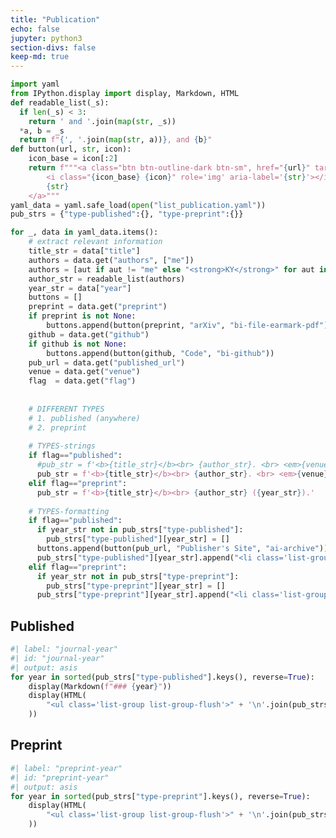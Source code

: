 ```yaml
---
title: "Publication"
echo: false
jupyter: python3
section-divs: false
keep-md: true
---
```


<!-- # flags -->
<!-- - 'published' : Publication -->
<!-- - 'preprint'  : Preprint -->


```python
import yaml
from IPython.display import display, Markdown, HTML
def readable_list(_s):
  if len(_s) < 3:
    return ' and '.join(map(str, _s))
  *a, b = _s
  return f"{', '.join(map(str, a))}, and {b}"
def button(url, str, icon):
    icon_base = icon[:2]
    return f"""<a class="btn btn-outline-dark btn-sm", href="{url}" target="_blank" rel="noopener noreferrer">
        <i class="{icon_base} {icon}" role='img' aria-label='{str}'></i>
        {str}
    </a>"""
yaml_data = yaml.safe_load(open("list_publication.yaml"))
pub_strs = {"type-published":{}, "type-preprint":{}}

for _, data in yaml_data.items():
    # extract relevant information
    title_str = data["title"]
    authors = data.get("authors", ["me"])
    authors = [aut if aut != "me" else "<strong>KY</strong>" for aut in authors]
    author_str = readable_list(authors)
    year_str = data["year"]
    buttons = []
    preprint = data.get("preprint")
    if preprint is not None:
        buttons.append(button(preprint, "arXiv", "bi-file-earmark-pdf"))
    github = data.get("github")
    if github is not None:
        buttons.append(button(github, "Code", "bi-github"))
    pub_url = data.get("published_url")
    venue = data.get("venue")
    flag  = data.get("flag")
    
    
    # DIFFERENT TYPES
    # 1. published (anywhere)
    # 2. preprint  
    
    # TYPES-strings
    if flag=="published":
      #pub_str = f'<b>{title_str}</b><br> {author_str}. <br> <em>{venue}</em> ({year_str}).'
      pub_str = f'<b>{title_str}</b><br> {author_str}. <br> <em>{venue}</em>.'
    elif flag=="preprint":
      pub_str = f'<b>{title_str}</b><br> {author_str} ({year_str}).'
    
    # TYPES-formatting
    if flag=="published":
      if year_str not in pub_strs["type-published"]:
        pub_strs["type-published"][year_str] = []
      buttons.append(button(pub_url, "Publisher's Site", "ai-archive"))
      pub_strs["type-published"][year_str].append("<li class='list-group-item'>" + pub_str + "<br>" + " ".join(buttons) + "</li>")
    elif flag=="preprint":
      if year_str not in pub_strs["type-preprint"]:
        pub_strs["type-preprint"][year_str] = []
      pub_strs["type-preprint"][year_str].append("<li class='list-group-item'>" + pub_str + "<br>" + " ".join(buttons) + "</li>")
```

## Published 

```python
#| label: "journal-year"
#| id: "journal-year"
#| output: asis
for year in sorted(pub_strs["type-published"].keys(), reverse=True):
    display(Markdown(f"### {year}"))
    display(HTML(
        "<ul class='list-group list-group-flush'>" + '\n'.join(pub_strs["type-published"][year]) + "</ul>"
    ))
```

## Preprint

```python
#| label: "preprint-year"
#| id: "preprint-year"
#| output: asis
for year in sorted(pub_strs["type-preprint"].keys(), reverse=True):
    display(HTML(
        "<ul class='list-group list-group-flush'>" + '\n'.join(pub_strs["type-preprint"][year]) + "</ul>"
    ))
```
